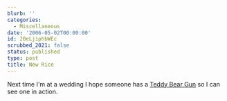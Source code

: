 ```yaml
---
blurb: ''
categories:
  - Miscellaneous
date: '2006-05-02T00:00:00'
id: 20eLjiphbWEc
scrubbed_2021: false
status: published
type: post
title: New Rice
---
```


Next time I'm at a wedding I hope someone has a
[Teddy Bear Gun](http://mdn.mainichi-msn.co.jp/national/news/20060429p2a00m0na032000c.html)
so I can see one in action.
